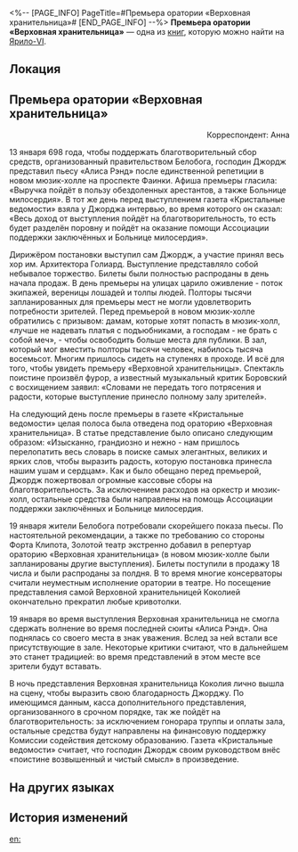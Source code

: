 <%-- [PAGE_INFO]
PageTitle=#Премьера оратории «Верховная хранительница»#
[END_PAGE_INFO] --%>
{{Дополнить}}
{{Книга Инфобокс
|id           = 028
|Название     = 
|Изображение  = Предмет Записи.png
|Мир          = Ярило-VI
|Томов        = 1
|Автор        = <!--нужно добавить-->
|Описание     = Бережно сохранённые газетные вырезки об известной оратории.
|Том1         = {{tx}}
|Источник1    = {{tx|Отсутствует источник}}
|Персонажи    = 
|Фракции      = 
}}
'''Премьера оратории «Верховная хранительница»''' — одна из [[Книги|книг]], которую можно найти на [[Ярило-VI]].

==Локация==
{{Отметка карты|<!--название карты-->|<!--id отметки-->}}

==Премьера оратории «Верховная хранительница»==
{{Размер|+2|<div align="center">По следам Архитекторов: яркие моменты премьеры «Верховной хранительницы» и всё, что осталось за кулисами</div>}}

<div align="right">Корреспондент: Анна</div>

13 января 698 года, чтобы поддержать благотворительный сбор средств, организованный правительством Белобога, господин Джордж представил пьесу «Алиса Рэнд» после единственной репетиции в новом мюзик-холле на проспекте Фаинки. Афиша премьеры гласила: «Выручка пойдёт в пользу обездоленных арестантов, а также Больнице милосердия». В тот же день перед выступлением газета «Кристальные ведомости» взяла у Джорджа интервью, во время которого он сказал: «Весь доход от выступления пойдёт на благотворительность, то есть будет разделён поровну и пойдёт на оказание помощи Ассоциации поддержки заключённых и Больнице милосердия».

Дирижёром постановки выступил сам Джордж, а участие принял весь хор им. Архитектора Голиард. Выступление представляло собой небывалое торжество. Билеты были полностью распроданы в день начала продаж. В день премьеры на улицах царило оживление - поток экипажей, вереницы лошадей и толпы людей. Полторы тысячи запланированных для премьеры мест не могли удовлетворить потребности зрителей. Перед премьерой в новом мюзик-холле обратились с призывом: дамам, которые хотят попасть в мюзик-холл, «лучше не надевать платья с подъюбниками, а господам - не брать с собой меч», - чтобы освободить больше места для публики. В зал, который мог вместить полторы тысячи человек, набилось тысяча восемьсот. Многим пришлось сидеть на ступенях в проходе. И всё для того, чтобы увидеть премьеру «Верховной хранительницы». Спектакль поистине произвёл фурор, а известный музыкальный критик Боровский с восхищением заявил: «Словами не передать того потрясения и радости, которые выступление принесло полному залу зрителей».

На следующий день после премьеры в газете «Кристальные ведомости» целая полоса была отведена под ораторию «Верховная хранительница». В статье представление было описано следующим образом: «Изысканно, грандиозно и нежно - нам пришлось перелопатить весь словарь в поиске самых элегантных, великих и ярких слов, чтобы выразить радость, которую постановка принесла нашим ушам и сердцам». Как и было обещано перед премьерой, Джордж пожертвовал огромные кассовые сборы на благотворительность. За исключением расходов на оркестр и мюзик-холл, остальные средства были направлены на помощь Ассоциации поддержки заключённых и Больнице милосердия.

19 января жители Белобога потребовали скорейшего показа пьесы. По настоятельной рекомендации, а также по требованию со стороны Форта Клипота, Золотой театр экстренно добавил в репертуар ораторию «Верховная хранительница» (в новом мюзик-холле были запланированы другие выступления). Билеты поступили в продажу 18 числа и были распроданы за полдня. В то время многие консерваторы считали неуместным исполнение оратории в театре. Но посещение представления самой Верховной хранительницей Коколией окончательно прекратил любые кривотолки.

19 января во время выступления Верховная хранительница не смогла сдержать волнение во время последней сюиты «Алиса Рэнд». Она поднялась со своего места в знак уважения. Вслед за ней встали все присутствующие в зале. Некоторые критики считают, что в дальнейшем это станет традицией: во время представлений в этом месте все зрители будут вставать.

В ночь представления Верховная хранительница Коколия лично вышла на сцену, чтобы выразить свою благодарность Джорджу. По имеющимся данным, касса дополнительного представления, организованного в срочном порядке, так же пойдёт на благотворительность: за исключением гонорара труппы и оплаты зала, остальные средства будут направлены на финансовую поддержку Комиссии содействия детскому образованию. Газета «Кристальные ведомости» считает, что господин Джордж своим руководством внёс «поистине возвышенный и чистый смысл» в произведение.

==На других языках==
{{На других языках
|en   = Oratorio "Supreme Guardian" Premiere Spectacular
|zhs  = 清唱剧<大守护者>首演盛况
|zht  = 清唱劇《大守護者》首演盛況
|ja   = オラトリオ「大守護者」大盛況の初演
|ko   = 오라토리오 ≪수호자≫ 첫 공연 성황
|es   = Estreno del oratorio «Guardiana Suprema»
|fr   = Première spectaculaire&nbsp;: l'oratorio «&nbsp;Gardienne suprême&nbsp;»
|ru   = Премьера оратории «Верховная хранительница»
|th   = รอบปฐมทัศน์สุดยิ่งใหญ่ของละคร Oratorio "ผู้พิทักษ์สูงสุด"
|vi   = Buổi Diễn Oratorio "Đấng Bảo Vệ Tối Cao"
|de   = Spektakuläre Premiere des Oratoriums „Oberste Wächterin“
|id   = Oratorio Premier Spektakuler "Supreme Guardian"
|pt   = Estreia Espetacular do Oratório "Guardiã Suprema"
}}

==История изменений==
{{История изменений|3.5}}

[[en:]]